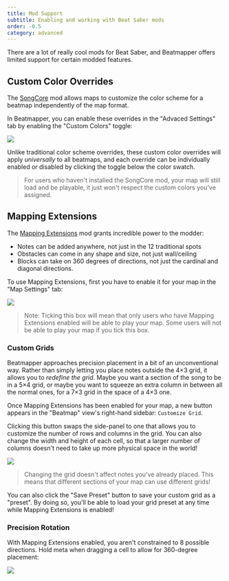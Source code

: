 ```yaml
---
title: Mod Support
subtitle: Enabling and working with Beat Saber mods
order: -0.5
category: advanced
---
```


There are a lot of really cool mods for Beat Saber, and Beatmapper offers limited support for certain modded features.


## Custom Color Overrides

The [SongCore](https://github.com/Kylemc1413/SongCore) mod allows maps to customize the color scheme for a beatmap independently of the map format.

In Beatmapper, you can enable these overrides in the "Advaced Settings" tab by enabling the "Custom Colors" toggle:

![](../../media/images/custom-colors-module.png)

Unlike traditional color scheme overrides, these custom color overrides will apply *universally* to all beatmaps, 
and each override can be individually enabled or disabled by clicking the toggle below the color swatch.

> For users who haven't installed the SongCore mod, your map will still load and be playable, it just won't respect the custom colors you've assigned.

## Mapping Extensions

The [Mapping Extensions](https://github.com/Kylemc1413/MappingExtensions) mod grants incredible power to the modder:

- Notes can be added anywhere, not just in the 12 traditional spots
- Obstacles can come in any shape and size, not just wall/ceiling
- Blocks can take on 360 degrees of directions, not just the cardinal and diagonal directions.

To use Mapping Extensions, first you have to enable it for your map in the "Map Settings" tab:

![](../../media/images/extensions-module.png)

> Note: Ticking this box will mean that only users who have Mapping Extensions enabled will be able to play your map. Some users will not be able to play your map if you tick this box.

### Custom Grids

Beatmapper approaches precision placement in a bit of an unconventional way. 
Rather than simply letting you place notes outside the 4×3 grid, it allows you to _redefine the grid_. 
Maybe you want a section of the song to be in a 5×4 grid, or maybe you want to squeeze an extra column in between all the normal ones, for a 7×3 grid in the space of a 4×3 one.

Once Mapping Extensions has been enabled for your map, a new button appears in the "Beatmap" view's right-hand sidebar: `Customize Grid`.

Clicking this button swaps the side-panel to one that allows you to customize the number of rows and columns in the grid. 
You can also change the width and height of each cell, so that a larger number of columns doesn't need to take up more physical space in the world!

![](../../media/images/customize-grid.gif)

> Changing the grid doesn't affect notes you've already placed. This means that different sections of your map can use different grids! 

You can also click the "Save Preset" button to save your custom grid as a "preset". By doing so, you'll be able to load your grid preset at any time while Mapping Extensions is enabled!

### Precision Rotation

With Mapping Extensions enabled, you aren't constrained to 8 possible directions. Hold <Shortcut>meta</Shortcut> when dragging a cell to allow for 360-degree placement:

![](../../media/images/drag-direction-extensions.gif)
